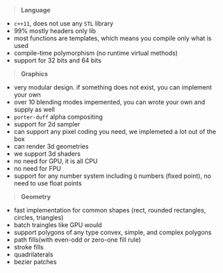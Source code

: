
> **Language** &nbsp;&nbsp;&nbsp;&nbsp;&nbsp;&nbsp;
- `c++11`, does not use any `STL` library
- 99% mostly headers only lib
- most functions are templates, which means you compile only what is used
- compile-time polymorphism (no runtime virtual methods)
- support for 32 bits and 64 bits

> **Graphics** &nbsp;&nbsp;&nbsp;&nbsp;&nbsp;&nbsp;
- very modular design. if something does not exist, you can implement your own
- over 10 blending modes impemented, you can wrote your own and supply as well
- `porter-duff` alpha compositing
- support for 2d sampler
- can support any pixel coding you need, we implemeted a lot out of the box
- can render 3d geometries
- we support 3d shaders
- no need for GPU, it is all CPU
- no need for FPU
- support for any number system including `Q` numbers (fixed point), no need to use float points

> **Geometry** &nbsp;&nbsp;&nbsp;&nbsp;&nbsp;&nbsp;
- fast implementation for common shapes (rect, rounded rectangles, circles, triangles)
- batch traingles like GPU would
- support polygons of any type convex, simple, and complex polygons 
- path fills(with even-odd or zero-one fill rule)
- stroke fills
- quadrilaterals
- bezier patches

